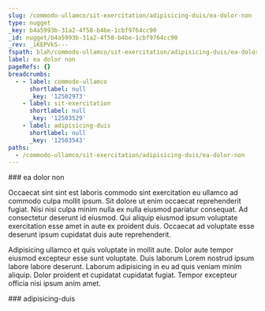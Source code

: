 ```yaml
---
slug: /commodo-ullamco/sit-exercitation/adipisicing-duis/ea-dolor-non
type: nugget
_key: b4a5993b-31a2-4f58-b4be-1cbf9764cc90
_id: nugget/b4a5993b-31a2-4f58-b4be-1cbf9764cc90
_rev: _iKEPVkS---
fspath: blah/commodo-ullamco/sit-exercitation/adipisicing-duis/ea-dolor-non.md
label: ea dolor non
pageRefs: {}
breadcrumbs:
  - - label: commodo-ullamco
      shortlabel: null
      _key: '12502973'
    - label: sit-exercitation
      shortlabel: null
      _key: '12503529'
    - label: adipisicing-duis
      shortlabel: null
      _key: '12503543'
paths:
  - /commodo-ullamco/sit-exercitation/adipisicing-duis/ea-dolor-non
---
```


<NuggetArea>
<Nugget slug="/commodo-ullamco/sit-exercitation/adipisicing-duis/ea-dolor-non" type="nugget" _key="b4a5993b-31a2-4f58-b4be-1cbf9764cc90" _id="nugget/b4a5993b-31a2-4f58-b4be-1cbf9764cc90" _rev="_iKEPVkS---" fspath="blah/commodo-ullamco/sit-exercitation/adipisicing-duis/ea-dolor-non.md" label="ea dolor non" paths="/commodo-ullamco/sit-exercitation/adipisicing-duis/ea-dolor-non">
<NuggetBody>
### ea dolor non

Occaecat sint sint est laboris commodo sint exercitation eu ullamco ad commodo culpa mollit ipsum. Sit dolore ut enim occaecat reprehenderit fugiat. Nisi nisi culpa minim nulla ex nulla eiusmod pariatur consequat. Ad consectetur deserunt id eiusmod. Qui aliquip eiusmod ipsum voluptate exercitation esse amet in aute ex proident duis. Occaecat ad voluptate esse deserunt ipsum cupidatat duis aute reprehenderit.

Adipisicing ullamco et quis voluptate in mollit aute. Dolor aute tempor eiusmod excepteur esse sunt voluptate. Duis laborum Lorem nostrud ipsum labore labore deserunt. Laborum adipisicing in eu ad quis veniam minim aliquip. Dolor proident et cupidatat cupidatat fugiat. Tempor excepteur officia nisi ipsum anim amet.

</NuggetBody>
<Breadcrumbs>
<Crumbs>
<Crumb _key="12502973" label="commodo-ullamco" /><Crumb _key="12503529" label="sit-exercitation" /><Crumb _key="12503543" label="adipisicing-duis" />
</Crumbs>
</Breadcrumbs>
</Nugget>

<NuggetsInbound>
</NuggetsInbound>
<NuggetsOutbound>
</NuggetsOutbound>
</NuggetArea>
<PassagesInbound>
<Passage direction="inbound" type="passage" _key="12503543" _id="passage/12503543" _rev="_iKEPVkO--_" label="adipisicing-duis" passage="adipisicing-duis" fspath="blah/commodo-ullamco/sit-exercitation/adipisicing-duis" paths="/commodo-ullamco/sit-exercitation/adipisicing-duis" slug="/commodo-ullamco/sit-exercitation/adipisicing-duis">
<NuggetBody>
### adipisicing-duis

</NuggetBody>
<Breadcrumbs>
<Crumbs>
<Crumb _key="12502973" label="commodo-ullamco" /><Crumb _key="12503529" label="sit-exercitation" />
</Crumbs>
</Breadcrumbs>
</Passage>

</PassagesInbound>
<PassagesOutbound>
</PassagesOutbound>